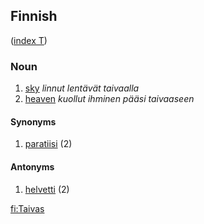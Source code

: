 ==Finnish==
([[Wiktionary:Finnish_index_t|index T]])

===Noun===

# [[sky]] ''linnut lentävät taivaalla''
# [[heaven]] ''kuollut ihminen pääsi taivaaseen''

====Synonyms====

# [[paratiisi]] (2)

====Antonyms====

# [[helvetti]] (2)

[[fi:Taivas]]